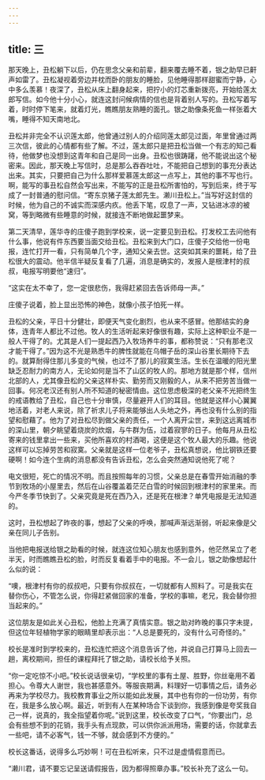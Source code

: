 ```yaml
---
---
---
```

title: 三
---




那天晚上，丑松躺下以后，仍在思念父亲和前辈，翻来覆去睡不着，银之助早已鼾声如雷了。丑松凝视着旁边并枕而卧的朋友的睡脸，见他睡得那样甜蜜而宁静，心中多么羡慕！夜深了，丑松从床上翻身起来，把拧小的灯芯重新拨亮，开始给莲太郎写信。如今他十分小心，就连这封问候病情的信也是背着别人写的。丑松写着写着，时时停下笔来，就着灯光，瞧瞧朋友熟睡的面孔。银之助像条死鱼一样张着大嘴，睡得不知天南地北。

丑松并非完全不认识莲太郎，他曾通过别人的介绍同莲太郎见过面，年里曾通过两三次信，彼此的心情都有些了解。不过，莲太郎只是把丑松当做一个有志的知己看待，他做梦也没想到这青年和自己是同一出身。丑松也很踌躇，他不能说出这个秘密来。因此，那天晚上写信时，总是那么吞吞吐吐，不能把自己想到的事充分表达出来。其实，只要把自己为什么那样爱慕莲太郎这一点写上，其他的事不写也行。啊，能写的事丑松自然会写出来，不能写的正是丑松所害怕的，写到后来，终于写成了一封普通的慰问信。“寄东京猪子莲太郎先生。濑川丑松上。”当写好这封信的时候，他为自己的不诚实而深感内疚。他丢下笔，叹息了一声，又钻进冰凉的被窝，等到略微有些睡意的时候，就接连不断地做起噩梦来。

第二天清早，莲华寺的庄傻子跑到学校来，说一定要见到丑松。打发校工去问他有什么事，他说有件东西要当面交给丑松。丑松来到大门口，庄傻子交给他一份电报，连忙打开一看，只有简单几个字，通知父亲去世。这突如其来的噩耗，给了丑松很大的震动。他半信半疑反复看了几遍，消息是确实的，发报人是根津村的叔叔，电报写明要他“速归”。

“这实在太不幸了，您一定很悲伤，我得赶紧回去告诉师母一声。”

庄傻子说着，脸上显出恐怖的神色，就像小孩子怕死一样。

丑松的父亲，平日十分健壮，即便天气变化剧烈，也从来不感冒。他那结实的身体，连青年人都比不过他。牧人的生活听起来好像很有趣，实际上这种职业不是一般人干得了的。尤其是人们一提起西乃入牧场养牛的事，都称赞说：“只有那老汉才能干得了。”因为这不光是熟悉牛的脾性就能在乌帽子岳的深山谷里长期待下去的。就算耐得住那儿多变的气候，也过不了那儿的寂寞生活。生长在温暖的阳光里缺乏忍耐力的南方人，无论如何是当不了山区的牧人的。那地方就是那个样，信州北部的人，尤其像丑松的父亲这样朴实、勤劳而又刚毅的人，从来不把劳苦当做一回事。何况老汉还有别人所不知道的秘密情由。这位思虑极深的老父亲不光把终生的戒语教给了丑松，自己也十分审慎，尽量避开人们的耳目。他就是这样小心翼翼地活着，对老人来说，除了祈求儿子将来能够出人头地之外，再也没有什么别的指望和慰藉了。他为了对丑松尽到做父亲的责任，一个人离开尘世，来到这远离城市的深山里，朝夕眺望着烧炭的炊烟，与牛群为伍，过着寂寥的日子。他每月从丑松寄来的钱里拿出一些来，买他所喜欢的村酒喝，这便是这个牧人最大的乐趣。他说这样可以忘掉劳苦和寂寞。父亲就是这样一位老爷子，丑松真想说，他比钢铁还要硬啊！如今连个生病的消息都没有告诉丑松，怎么会突然通知说他死了呢？

电文很短，死亡的情况不明。而且按照每年的习惯，父亲总是在春雪开始消融的季节到牧场的小屋里去，然后在山谷覆盖着茫茫白雪的时候回到根津村的家里来。而今严冬季节快到了。父亲究竟是死在西乃入，还是死在根津？单凭电报是无法知道的。

这时，丑松想起了昨夜的事，想起了父亲的呼唤，那喊声渐远渐弱，听起来像是父亲在同儿子告别。

当他把电报送给银之助看的时候，就连这位知心朋友也感到意外，他茫然呆立了老半天，时而瞧瞧丑松的脸，时而反复看着手中的电报。不一会儿，银之助像想起什么似的说：

“噢，根津村有你的叔叔吧，只要有你叔叔在，一切就都有人照料了。可是我实在替你伤心，不管怎么说，你得赶紧做回家的准备，学校的事嘛，老兄，我会替你担当起来的。”

这位朋友是如此关心丑松，他脸上充满了真情实意。银之助对昨晚的事只字未提，但这位年轻植物学家的眼睛里却表示出：“人总是要死的，没有什么可奇怪的。”

校长是准时到学校来的，丑松连忙把这个消息告诉了他，并说自己打算马上回去一趟，离校期间，担任的课程拜托了银之助，请校长给予关照。

“你一定吃惊不小吧。”校长说话很亲切，“学校里的事有土屋、胜野，你丝毫用不着担心。令尊大人谢世，我也甚感意外。等服丧期满，料理好一切事情之后，请务必再来为学校尽力。我校教育事业之所以能如此发展，其中也有你的一份功劳，有你在，我是多么放心啊。最近，听到有人在某种场合下谈到你，我感到像是夸奖我自己一样，说真的，我全指望着你呢。”说到这里，校长改变了口气，“你要出门，总会有些想不到的花销，我手头有点现款，可以供你派派用场，需要的话，你就拿去一些吧，请不必客气，钱一不够，就会感到不方便的。”

校长这番话，说得多么巧妙啊！可在丑松听来，只不过是虚情假意而已。

“濑川君，请不要忘记呈送请假报告，因为都得照章办事。”校长补充了这么一句。